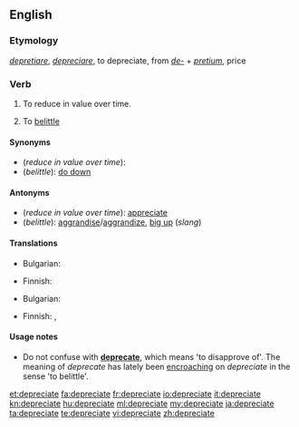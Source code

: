==English==

===Etymology===
{{etyl|la}} ''[[depretiare]]'', ''[[depreciare]]'', to depreciate, from ''[[de-#Latin|de-]]'' + ''[[pretium]]'', price

===Verb===
{{en-verb|depreciat|ing}}

# {{intransitive}} To reduce in value over time.
# {{transitive}} To [[belittle]]

====Synonyms====
* (''reduce in value over time''):
* (''belittle''): [[do down]]

====Antonyms====
* (''reduce in value over time''): [[appreciate]]
* (''belittle''): [[aggrandise]]/[[aggrandize]], [[big up]] (''slang'')

====Translations====
{{trans-top|To reduce in value over time}}
* Bulgarian: {{t+|bg|обезценявам}}
{{trans-mid}}
* Finnish: {{t+|fi|laskea}}
{{trans-bottom}}

{{trans-top|To [[belittle]]}}
* Bulgarian: {{t+|bg|подценявам}}
{{trans-mid}}
* Finnish: {{t-|fi|vähätellä}}, {{t-|fi|väheksyä}}
{{trans-bottom}}

====Usage notes====
* Do not confuse with '''[[deprecate]]''', which means 'to disapprove of'. The meaning of ''deprecate'' has lately been [[encroach]]ing on ''depreciate'' in the sense 'to belittle'.

[[et:depreciate]]
[[fa:depreciate]]
[[fr:depreciate]]
[[io:depreciate]]
[[it:depreciate]]
[[kn:depreciate]]
[[hu:depreciate]]
[[ml:depreciate]]
[[my:depreciate]]
[[ja:depreciate]]
[[ta:depreciate]]
[[te:depreciate]]
[[vi:depreciate]]
[[zh:depreciate]]